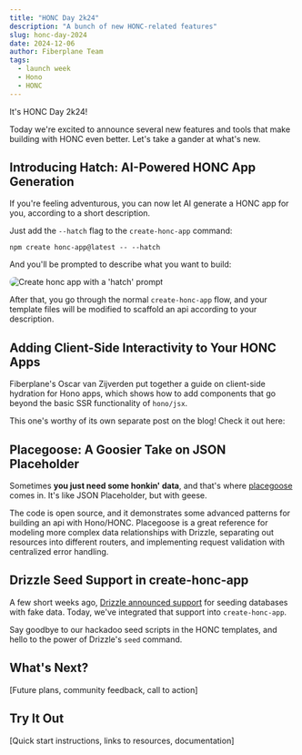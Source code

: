 ```yaml
---
title: "HONC Day 2k24"
description: "A bunch of new HONC-related features"
slug: honc-day-2024
date: 2024-12-06
author: Fiberplane Team
tags:
  - launch week
  - Hono
  - HONC
---
```



It's HONC Day 2k24! 

Today we're excited to announce several new features and tools that make building with HONC even better.
Let's take a gander at what's new.

## Introducing Hatch: AI-Powered HONC App Generation

If you're feeling adventurous, you can now let AI generate a HONC app for you, according to a short description.

Just add the `--hatch` flag to the `create-honc-app` command:

```shell
npm create honc-app@latest -- --hatch
```

And you'll be prompted to describe what you want to build:

<Image
  width={400}
  src={hatchExample}
  alt="Create honc app with a 'hatch' prompt"
  style="border-radius: 10px;"
/>

After that, you go through the normal `create-honc-app` flow, 
and your template files will be modified to scaffold an api according to your description.

## Adding Client-Side Interactivity to Your HONC Apps

Fiberplane's Oscar van Zijverden put together a guide on client-side hydration for Hono apps, which shows how to add components that go beyond the basic SSR functionality of `hono/jsx`.

This one's worthy of its own separate post on the blog! Check it out here:

<LinkCard
  title="Step-by-step guide: Adding client-side logic to your Hono app"
  description="A minimal setup for client-side hydration in Hono apps."
  href="/blog/client-side-guide"
/>


## Placegoose: A Goosier Take on JSON Placeholder

Sometimes **you just need some honkin' data**, and that's where [placegoose](https://placegoose.fp.dev/) comes in. It's like JSON Placeholder, but with geese.

The code is open source, and it demonstrates some advanced patterns for building an api with Hono/HONC.
Placegoose is a great reference for modeling more complex data relationships with Drizzle, separating out resources into different routers, and 
implementing request validation with centralized error handling.

<LinkCard
  title="Check out the Placegoose Code"
  description="Placegoose is a good reference app for more advanced patterns in Hono."
  href="https://github.com/fiberplane/create-honc-app/tree/9b14422df4907acc2b7a90171f38f122ff58d113/examples/placegoose"
/>

## Drizzle Seed Support in create-honc-app

A few short weeks ago, [Drizzle announced support](https://x.com/DrizzleORM/status/1859932421514576210) for seeding databases with fake data. 
Today, we've integrated that support into `create-honc-app`.

Say goodbye to our hackadoo seed scripts in the HONC templates, and hello to the power of Drizzle's `seed` command.


## What's Next?

[Future plans, community feedback, call to action]

## Try It Out

[Quick start instructions, links to resources, documentation]